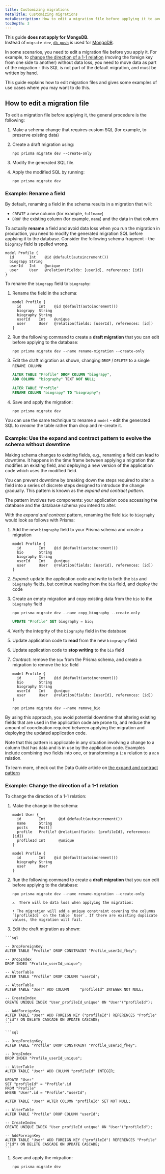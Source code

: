 ```yaml
---
title: Customizing migrations
metaTitle: Customizing migrations
metaDescription: How to edit a migration file before applying it to avoid data loss in production.
tocDepth: 3
---
```


<TopBlock>

<Admonition type="info">

This guide **does not apply for MongoDB**.<br />
Instead of `migrate dev`, [`db push`](/orm/prisma-migrate/workflows/prototyping-your-schema) is used for [MongoDB](/orm/overview/databases/mongodb).

</Admonition>

In some scenarios, you need to edit a migration file before you apply it. For example, to [change the direction of a 1-1 relation](#example-change-the-direction-of-a-1-1-relation) (moving the foreign key from one side to another) without data loss, you need to move data as part of the migration - this SQL is not part of the default migration, and must be written by hand.

This guide explains how to edit migration files and gives some examples of use cases where you may want to do this.

</TopBlock>

## How to edit a migration file

To edit a migration file before applying it, the general procedure is the following:

1. Make a schema change that requires custom SQL (for example, to preserve existing data)
1. Create a draft migration using:

   ```terminal
   npx prisma migrate dev --create-only
   ```

1. Modify the generated SQL file.
1. Apply the modified SQL by running:

   ```terminal
   npx prisma migrate dev
   ```

### Example: Rename a field

By default, renaming a field in the schema results in a migration that will:

- `CREATE` a new column (for example, `fullname`)
- `DROP` the existing column (for example, `name`) and the data in that column

To actually **rename** a field and avoid data loss when you run the migration in production, you need to modify the generated migration SQL before applying it to the database. Consider the following schema fragment - the `biograpy` field is spelled wrong.

```prisma highlight=3;normal;
model Profile {
  id       Int    @id @default(autoincrement())
  biograpy String
  userId   Int    @unique
  user     User   @relation(fields: [userId], references: [id])
}
```

To rename the `biograpy` field to `biography`:

1. Rename the field in the schema:

   ```prisma highlight=3;delete|4;add;
   model Profile {
     id        Int    @id @default(autoincrement())
     biograpy  String
     biography String
     userId    Int    @unique
     user      User   @relation(fields: [userId], references: [id])
   }
   ```

1. Run the following command to create a **draft migration** that you can edit before applying to the database:

   ```terminal
   npx prisma migrate dev --name rename-migration --create-only
   ```

1. Edit the draft migration as shown, changing `DROP` / `DELETE` to a single `RENAME COLUMN`:

   <TabbedContent>

   <TabItem value="Before">

   ```sql file=./prisma/migrations/20210308092620_rename_migration/migration.sql
   ALTER TABLE "Profile" DROP COLUMN "biograpy",
   ADD COLUMN  "biography" TEXT NOT NULL;
   ```

   </TabItem>

   <TabItem value="After">

   ```sql file=./prisma/migrations/20210308092620_rename_migration/migration.sql
   ALTER TABLE "Profile"
   RENAME COLUMN "biograpy" TO "biography";
   ```

   </TabItem>

   </TabbedContent>

1. Save and apply the migration:

   ```terminal
   npx prisma migrate dev
   ```

You can use the same technique to rename a `model` - edit the generated SQL to _rename_ the table rather than drop and re-create it.

### Example: Use the expand and contract pattern to evolve the schema without downtime

Making schema changes to existing fields, e.g., renaming a field can lead to downtime. It happens in the time frame between applying a migration that modifies an existing field, and deploying a new version of the application code which uses the modified field.

You can prevent downtime by breaking down the steps required to alter a field into a series of discrete steps designed to introduce the change gradually. This pattern is known as the _expand and contract pattern_.

The pattern involves two components: your application code accessing the database and the database schema you intend to alter.

With the _expand and contract_ pattern, renaming the field `bio` to `biography` would look as follows with Prisma:

1. Add the new `biography` field to your Prisma schema and create a migration

   ```prisma highlight=4;add;
   model Profile {
     id        Int    @id @default(autoincrement())
     bio       String
     biography String
     userId    Int    @unique
     user      User   @relation(fields: [userId], references: [id])
   }
   ```

2. _Expand_: update the application code and write to both the `bio` and `biography` fields, but continue reading from the `bio` field, and deploy the code
3. Create an empty migration and copy existing data from the `bio` to the `biography` field

   ```terminal
   npx prisma migrate dev --name copy_biography --create-only
   ```

   ```sql file=prisma/migrations/20210420000000_copy_biography/migration.sql
   UPDATE "Profile" SET biography = bio;
   ```

4. Verify the integrity of the `biography` field in the database
5. Update application code to **read** from the new `biography` field
6. Update application code to **stop writing** to the `bio` field
7. _Contract_: remove the `bio` from the Prisma schema, and create a migration to remove the `bio` field

   ```prisma highlight=3;delete;
   model Profile {
     id        Int    @id @default(autoincrement())
     bio       String
     biography String
     userId    Int    @unique
     user      User   @relation(fields: [userId], references: [id])
   }
   ```

   ```terminal
   npx prisma migrate dev --name remove_bio
   ```

By using this approach, you avoid potential downtime that altering existing fields that are used in the application code are prone to, and reduce the amount of coordination required between applying the migration and deploying the updated application code.

Note that this pattern is applicable in any situation involving a change to a column that has data and is in use by the application code. Examples include combining two fields into one, or transforming a `1:n` relation to a `m:n` relation.

To learn more, check out the Data Guide article on [the expand and contract pattern](https://www.prisma.io/dataguide/types/relational/expand-and-contract-pattern)

### Example: Change the direction of a 1-1 relation

To change the direction of a 1-1 relation:

1. Make the change in the schema:

   ```prisma
   model User {
     id        Int      @id @default(autoincrement())
     name      String
     posts     Post[]
     profile   Profile? @relation(fields: [profileId], references: [id])
     profileId Int      @unique
   }
   
   model Profile {
     id        Int    @id @default(autoincrement())
     biography String
     user      User
   }
   ```

1. Run the following command to create a **draft migration** that you can edit before applying to the database:

   <CodeWithResult expanded={true}>

   <cmd>

   ```terminal
   npx prisma migrate dev --name rename-migration --create-only
   ```

   </cmd>

   <cmdResult>

   ```code no-copy
   ⚠️  There will be data loss when applying the migration:

   • The migration will add a unique constraint covering the columns `[profileId]` on the table `User`. If there are existing duplicate values, the migration will fail.
   ```

   </cmdResult>

   </CodeWithResult>

1. Edit the draft migration as shown:

  <TabbedContent>

  <TabItem value="Before">

    ```sql

    -- DropForeignKey
    ALTER TABLE "Profile" DROP CONSTRAINT "Profile_userId_fkey";

    -- DropIndex
    DROP INDEX "Profile_userId_unique";

    -- AlterTable
    ALTER TABLE "Profile" DROP COLUMN "userId";

    -- AlterTable
    ALTER TABLE "User" ADD COLUMN     "profileId" INTEGER NOT NULL;

    -- CreateIndex
    CREATE UNIQUE INDEX "User_profileId_unique" ON "User"("profileId");

    -- AddForeignKey
    ALTER TABLE "User" ADD FOREIGN KEY ("profileId") REFERENCES "Profile"("id") ON DELETE CASCADE ON UPDATE CASCADE;
    ```

  </TabItem>

  <TabItem value="After">

    ```sql

    -- DropForeignKey
    ALTER TABLE "Profile" DROP CONSTRAINT "Profile_userId_fkey";

    -- DropIndex
    DROP INDEX "Profile_userId_unique";

    -- AlterTable
    ALTER TABLE "User" ADD COLUMN "profileId" INTEGER;

    UPDATE "User"
    SET "profileId" = "Profile".id
    FROM "Profile"
    WHERE "User".id = "Profile"."userId";

    ALTER TABLE "User" ALTER COLUMN "profileId" SET NOT NULL;

    -- AlterTable
    ALTER TABLE "Profile" DROP COLUMN "userId";

    -- CreateIndex
    CREATE UNIQUE INDEX "User_profileId_unique" ON "User"("profileId");

    -- AddForeignKey
    ALTER TABLE "User" ADD FOREIGN KEY ("profileId") REFERENCES "Profile"("id") ON DELETE CASCADE ON UPDATE CASCADE;
    ```

  </TabItem>

  </TabbedContent>

1. Save and apply the migration:

   ```terminal
   npx prisma migrate dev
   ```

